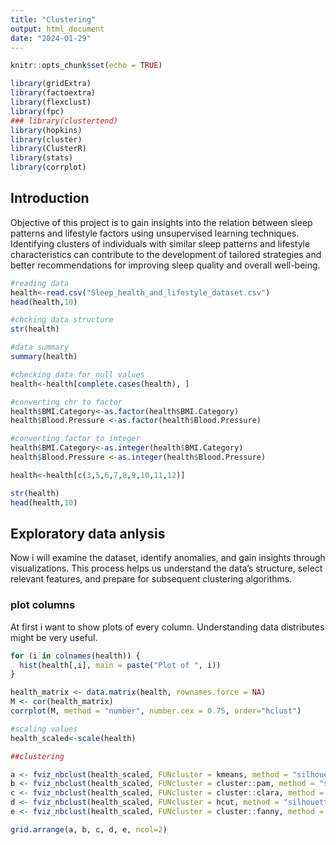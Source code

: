 ```yaml
---
title: "Clustering"
output: html_document
date: "2024-01-29"
---
```


```r
knitr::opts_chunk$set(echo = TRUE)
```

```r
library(gridExtra)
library(factoextra)
library(flexclust)
library(fpc)
### library(clustertend)
library(hopkins)
library(cluster)
library(ClusterR)
library(stats)
library(corrplot)
```
## Introduction

Objective of this project is to gain insights into the relation between sleep patterns and lifestyle factors using unsupervised learning techniques. 
Identifying clusters of individuals with similar sleep patterns and lifestyle characteristics can contribute to the development of tailored strategies and better recommendations for improving sleep quality and overall well-being.

```r
#reading data
health<-read.csv("Sleep_health_and_lifestyle_dataset.csv")
head(health,10)

#chcking data structure
str(health)

#data summary
summary(health)

#checking data for null values
health<-health[complete.cases(health), ]

#converting chr to factor
health$BMI.Category<-as.factor(health$BMI.Category)
health$Blood.Pressure <-as.factor(health$Blood.Pressure)

#converting factor to integer
health$BMI.Category<-as.integer(health$BMI.Category)
health$Blood.Pressure <-as.integer(health$Blood.Pressure)

health<-health[c(3,5,6,7,8,9,10,11,12)]

str(health)
head(health,10)
```
## Exploratory data anlysis

Now i will examine the dataset, identify anomalies, and gain insights through visualizations. This process helps us understand the data's structure, select relevant features, and prepare for subsequent clustering algorithms.

### plot columns

At first i want to show plots of every column. Understanding data distributes might be very useful.
```r

for (i in colnames(health)) {
  hist(health[,i], main = paste("Plot of ", i))
}
```

```r
health_matrix <- data.matrix(health, rownames.force = NA)
M <- cor(health_matrix)
corrplot(M, method = "number", number.cex = 0.75, order="hclust")
```

```r
#scaling values
health_scaled<-scale(health)

##clustering

a <- fviz_nbclust(health_scaled, FUNcluster = kmeans, method = "silhouette") + theme_classic() 
b <- fviz_nbclust(health_scaled, FUNcluster = cluster::pam, method = "silhouette") + theme_classic() 
c <- fviz_nbclust(health_scaled, FUNcluster = cluster::clara, method = "silhouette") + theme_classic() 
d <- fviz_nbclust(health_scaled, FUNcluster = hcut, method = "silhouette") + theme_classic() 
e <- fviz_nbclust(health_scaled, FUNcluster = cluster::fanny, method = "silhouette") + theme_classic() 
```

```r

grid.arrange(a, b, c, d, e, ncol=2)
```



